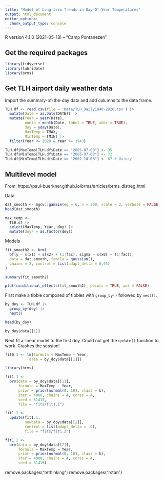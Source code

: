 ```yaml
---
title: "Model of Long-term Trends in Day-Of-Year Temperatures"
output: html_document
editor_options: 
  chunk_output_type: console
---
```


R version 4.1.0 (2021-05-18) -- "Camp Pontanezen"

## Get the required packages
```r
library(tidyverse)
library(lubridate)
library(brms)
```

## Get TLH airport daily weather data

Import the summary-of-the-day data and add columns to the data frame.
```r
TLH.df <- read.csv(file = 'Data/TLH_Daily1940-2020.csv') |>
  mutate(Date = as.Date(DATE)) |>
  mutate(Year = year(Date), 
         month = month(Date, label = TRUE, abbr = TRUE),
         doy = yday(Date),
         MaxTemp = TMAX,
         MinTemp = TMIN) |>
  filter(Year <= 2020 & Year >= 1943)

TLH.df$MaxTemp[TLH.df$Date == "2005-07-08"] <- 95
TLH.df$MinTemp[TLH.df$Date == "2005-07-08"] <- 72
TLH.df$MinTemp[TLH.df$Date == "2002-10-08"] <- 67 # Quincy
```

## Multilevel model

From: https://paul-buerkner.github.io/brms/articles/brms_distreg.html

Data
```r
dat_smooth <- mgcv::gamSim(eg = 6, n = 200, scale = 2, verbose = FALSE)
head(dat_smooth)

max_temp <- 
  TLH.df |>
  select(MaxTemp, Year, doy) |>
  mutate(doyF = as.factor(doy))
```

Models
```r
fit_smooth2 <- brm(
  bf(y ~ s(x1) + s(x2) + (1|fac), sigma ~ s(x0) + (1|fac)),
  data = dat_smooth, family = gaussian(),
  chains = 2, control = list(adapt_delta = 0.95)
)

summary(fit_smooth2)

plot(conditional_effects(fit_smooth2), points = TRUE, ask = FALSE)
```



First make a tibble composed of tibbles with `group_by()` followed by `nest()`.
```r
by_doy <- TLH.df |>
  group_by(doy) |>
  nest()

head(by_doy)

by_doy$data[[1]]
```

Next fit a linear model to the first doy. Could not get the `update()` function to work. Crashes the session!
```r
fit0.1 <- lm(formula = MaxTemp ~ Year, 
           data = by_doy$data[[1]])

library(brms)

fit1.1 <-
  brm(data = by_doy$data[[1]],
      formula = MaxTemp ~ Year,
      prior = prior(normal(0, 10), class = b),
      iter = 4000, chains = 4, cores = 4,
      seed = 31415,
      file = "fits/fit1.1")

fit1.2 <-
  update(fit1.1, 
         newdata = by_doy$data[[2]],
         control = list(adapt_delta = .9),
         file = "fits/fit1.2")

fit1.2 <-
  brm(data = by_doy$data[[2]],
      formula = MaxTemp ~ Year,
      prior = prior(normal(0, 10), class = b),
      iter = 4000, chains = 4, cores = 4,
      seed = 31415)
```

remove.packages("rethinking")
remove.packages("rstan")



